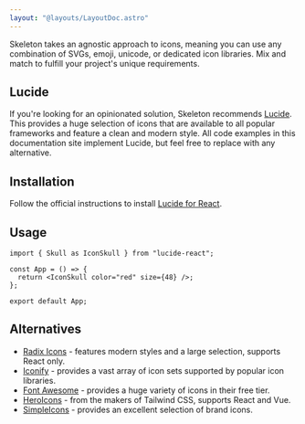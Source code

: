 ```yaml
---
layout: "@layouts/LayoutDoc.astro"
---
```




<p class="text-xl">
  Skeleton takes an agnostic approach to icons, meaning you can use any
  combination of SVGs, emoji, unicode, or dedicated icon libraries. Mix and
  match to fulfill your project's unique requirements.
</p>

## Lucide

<figure class="linker bg-noise">
  <div class="flex gap-4">
    <Heart size={48} />
    <UserRound size={48} />
    <Triangle size={48} />
  </div>
</figure>

If you're looking for an opinionated solution, Skeleton recommends [Lucide](https://lucide.dev/). This provides a huge selection of icons that are available to all popular frameworks and feature a clean and modern style. All code examples in this documentation site implement Lucide, but feel free to replace with any alternative.

## Installation

Follow the official instructions to install [Lucide for React](https://lucide.dev/guide/packages/lucide-react).

## Usage

```tsx
import { Skull as IconSkull } from "lucide-react";

const App = () => {
  return <IconSkull color="red" size={48} />;
};

export default App;
```

## Alternatives

- [Radix Icons](https://www.radix-ui.com/icons) - features modern styles and a large selection, supports React only.
- [Iconify](https://iconify.design/) - provides a vast array of icon sets supported by popular icon libraries.
- [Font Awesome](https://fontawesome.com/) - provides a huge variety of icons in their free tier.
- [HeroIcons](https://heroicons.com/) - from the makers of Tailwind CSS, supports React and Vue.
- [SimpleIcons](https://simpleicons.org/) - provides an excellent selection of brand icons.
